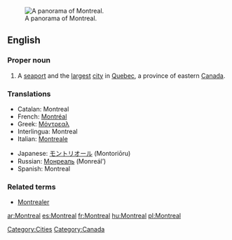 {{see|Montréal}}
[[Image:Montreal Twilight Panorama 2006.jpg|thumb|right|A panorama of Montreal.]]
==English==

===Proper noun===
{{en-proper noun}}

# A [[seaport]] and the [[largest]] [[city]] in [[Quebec]], a province of eastern [[Canada]].

===Translations===
{{top}}
*Catalan: Montreal
*French: [[Montréal]] {{m}}
*Greek: [[Μόντρεαλ]]
*Interlingua: Montreal
*Italian: [[Montreale]] {{f}}
{{mid}}
*Japanese: [[モントリオール]] (Montoriōru)
*Russian: [[Монреаль]] (Monreál’) {{m}}
*Spanish: Montreal {{m}}
{{bottom}}

===Related terms===
*[[Montrealer]]

[[Category:Cities]]
[[Category:Canada]]

[[ar:Montreal]]
[[es:Montreal]]
[[fr:Montreal]]
[[hu:Montreal]]
[[pl:Montreal]]